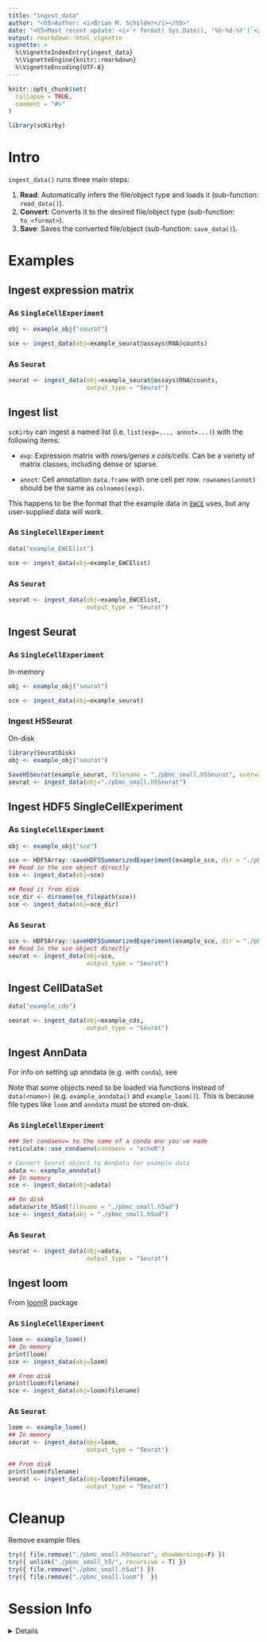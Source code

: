 ```yaml
---
title: "ingest_data"
author: "<h5>Author: <i>Brian M. Schilder</i></h5>"  
date: "<h5>Most recent update: <i>`r format( Sys.Date(), '%b-%d-%Y')`</i></h5>" 
output: rmarkdown::html_vignette
vignette: >
  %\VignetteIndexEntry{ingest_data}
  %\VignetteEngine{knitr::rmarkdown}
  %\VignetteEncoding{UTF-8}
---
```


```r
knitr::opts_chunk$set(
  collapse = TRUE,
  comment = "#>"
) 
```

```r
library(scKirby)
```

# Intro 

`ingest_data()` runs three main steps:

1. **Read**: Automatically infers the file/object type and loads it (sub-function: `read_data()`).  
2. **Convert**: Converts it to the desired file/object type (sub-function: `to_<format>`). 
3. **Save**: Saves the converted file/object (sub-function: `save_data()`).

# Examples 

## Ingest expression matrix  

### As `SingleCellExperiment`  

```r
obj <- example_obj("seurat")

sce <- ingest_data(obj=example_seurat@assays$RNA@counts)
```

### As `Seurat` 

```r
seurat <- ingest_data(obj=example_seurat@assays$RNA@counts, 
                      output_type = "Seurat") 
```



## Ingest list 

`scKirby` can ingest a named list (i.e. `list(exp=..., annot=...)`) with the following items:  

- `exp`: Expression matrix with *rows/genes x cols/cells*. 
Can be a variety of matrix classes, including dense or sparse.  

- `annot`: Cell annotation `data.frame` with one cell per row. 
`rownames(annot)` should be the same as `colnames(exp)`. 

This happens to be the format that the example data in [`EWCE`](https://github.com/NathanSkene/EWCE) uses, but any user-supplied data will work. 

### As `SingleCellExperiment`  

```r
data("example_EWCElist")

sce <- ingest_data(obj=example_EWCElist)
```

### As `Seurat` 

```r
seurat <- ingest_data(obj=example_EWCElist, 
                      output_type = "Seurat")
```



## Ingest Seurat 

### As `SingleCellExperiment`  

In-memory

```r
obj <- example_obj("seurat")

sce <- ingest_data(obj=example_seurat)
```

### Ingest H5Seurat  

On-disk 

```r
library(SeuratDisk)
obj <- example_obj("seurat")

SaveH5Seurat(example_seurat, filename = "./pbmc_small.h5Seurat", overwrite = T)
seurat <- ingest_data(obj="./pbmc_small.h5Seurat")
```


## Ingest HDF5 SingleCellExperiment 

### As `SingleCellExperiment`  

```r
obj <- example_obj("sce")

sce <- HDF5Array::saveHDF5SummarizedExperiment(example_sce, dir = "./pbmc_small_h5", replace=T)
## Read in the sce object directly
sce <- ingest_data(obj=sce)

## Read it from disk
sce_dir <- dirname(se_filepath(sce))
sce <- ingest_data(obj=sce_dir)
```

### As `Seurat` 

```r
sce <- HDF5Array::saveHDF5SummarizedExperiment(example_sce, dir = "./pbmc_small_h5", replace=T)
## Read in the sce object directly
seurat <- ingest_data(obj=sce,
                      output_type = "Seurat") 
```

## Ingest CellDataSet 

```r
data("example_cds") 

seurat <- ingest_data(obj=example_cds,
                      output_type = "Seurat") 
```



## Ingest AnnData 

For info on setting up anndata (e.g. with `conda`), see 

Note that some objects need to be loaded via functions instead of `data(<name>)` 
(e.g. `example_anndata()` and `example_loom()`). 
This is because file types like `loom` and `anndata` must be stored on-disk.  

### As `SingleCellExperiment`  

```r
### Set condaenv= to the name of a conda env you've made 
reticulate::use_condaenv(condaenv = "echoR")

# Convert Seurat object to AnnData for example data
adata <- example_anndata()
## In memory
sce <- ingest_data(obj=adata)

## On disk
adata$write_h5ad(filename = "./pbmc_small.h5ad")
sce <- ingest_data(obj = "./pbmc_small.h5ad")
```

### As `Seurat` 

```r
seurat <- ingest_data(obj=adata, 
                      output_type = "Seurat")
```





## Ingest loom

From [loomR](https://github.com/mojaveazure/loomR) package

### As `SingleCellExperiment`  

```r
loom <- example_loom()
## In memory
print(loom)
sce <- ingest_data(obj=loom) 

## From disk
print(loom$filename)
sce <- ingest_data(obj=loom$filename)
```

### As `Seurat`  

```r
loom <- example_loom()
## In memory 
seurat <- ingest_data(obj=loom, 
                      output_type = "Seurat") 

## From disk
print(loom$filename)
seurat <- ingest_data(obj=loom$filename,
                      output_type = "Seurat")
```


# Cleanup 

Remove example files 

```r
try({ file.remove("./pbmc_small.h5Seurat", showWarnings=F) })
try({ unlink("./pbmc_small_h5/", recursive = T) })
try({ file.remove("./pbmc_small.h5ad") })
try({ file.remove("./pbmc_small.loom")  })
```


# Session Info

<details>

```r
utils::sessionInfo()
```

</details>
